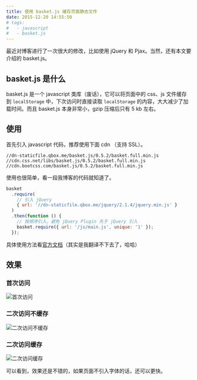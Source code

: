 ```yaml
---
title: 使用 basket.js 缓存页面静态文件
date: 2015-12-20 14:55:50
# tags:
#   - javascript
#   - basket.js
---
```


最近对博客进行了一次很大的修改，比如使用 jQuery 和 Pjax。当然，还有本文要介绍的 basket.js。<!--more-->

## basket.js 是什么

basket.js 是一个 javascript 类库（废话），它可以将页面中的 css、js 文件缓存到 `localStorage` 中，下次访问时直接读取 `localStorage` 的内容，大大减少了加载时间。而且 basket.js 本身非常小，gzip 压缩后只有 5 kb 左右。

## 使用

首先引入 javascript 代码，推荐使用下面 cdn （支持 SSL）。

```
//dn-staticfile.qbox.me/basket.js/0.5.2/basket.full.min.js
//cdn.css.net/libs/basket.js/0.5.2/basket.full.min.js
//cdn.bootcss.com/basket.js/0.5.2/basket.full.min.js
```

使用也很简单，看一段我博客的代码就知道了。

```javascript
basket
  .require(
    // 引入 jQuery
    { url: '//dn-staticfile.qbox.me/jquery/2.1.4/jquery.min.js' }
  )
  .then(function () {
    // 按顺序引入，避免 jQuery Plugin 先于 jQuery 引入
    basket.require({ url: '/js/main.js', unique: '1' });
  });
```

具体使用方法看[官方文档](http://addyosmani.com/basket.js/)（其实是我翻译不下去了，哈哈）

## 效果

### 首次访问

![首次访问](./images/20151220153403.png)

### 二次访问不缓存

![二次访问不缓存](./images/20151220153515.png)

### 二次访问缓存

![二次访问缓存](./images/20151220153602.png)

可以看到，效果还是不错的，如果页面不引入字体的话，还可以更快。
